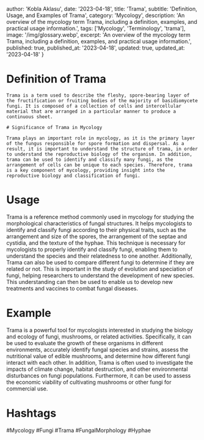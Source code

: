 
  author: 'Kobla Aklasu',
  date: '2023-04-18',
  title: 'Trama',
  subtitle: 'Definition, Usage, and Examples of Trama',
  category: 'Mycology',
  description: 'An overview of the mycology term Trama, including a definition, examples, and practical usage information.',
  tags: ['Mycology', 'Terminology', 'trama'],
  image: '/img/glossary.webp',
  excerpt: 'An overview of the mycology term Trama, including a definition, examples, and practical usage information.',
  published: true,
  published_at: '2023-04-18',
  updated: true,
  updated_at: '2023-04-18'
}




# Definition of Trama
    
    Trama is a term used to describe the fleshy, spore-bearing layer of the fructification or fruiting bodies of the majority of basidiomycete fungi. It is composed of a collection of cells and intercellular material that are arranged in a particular manner to produce a continuous sheet. 
    
    # Significance of Trama in Mycology
    
    Trama plays an important role in mycology, as it is the primary layer of the fungus responsible for spore formation and dispersal. As a result, it is important to understand the structure of trama, in order to understand the reproductive biology of the organism. In addition, trama can be used to identify and classify many fungi, as the arrangement of cells can be unique to each species. Therefore, trama is a key component of mycology, providing insight into the reproductive biology and classification of fungi.

# Usage

Trama is a reference method commonly used in mycology for studying the morphological characteristics of fungal structures. It helps mycologists to identify and classify fungi according to their physical traits, such as the arrangement and size of the spores, the arrangement of the septae and cystidia, and the texture of the hyphae. This technique is necessary for mycologists to properly identify and classify fungi, enabling them to understand the species and their relatedness to one another. Additionally, Trama can also be used to compare different fungi to determine if they are related or not. This is important in the study of evolution and speciation of fungi, helping researchers to understand the development of new species. This understanding can then be used to enable us to develop new treatments and vaccines to combat fungal diseases.

# Example

Trama is a powerful tool for mycologists interested in studying the biology and ecology of fungi, mushrooms, or related activities. Specifically, it can be used to evaluate the growth of these organisms in different environments, accurately identify fungal species and strains, assess the nutritional value of edible mushrooms, and determine how different fungi interact with each other. In addition, Trama is often used to investigate the impacts of climate change, habitat destruction, and other environmental disturbances on fungi populations. Furthermore, it can be used to assess the economic viability of cultivating mushrooms or other fungi for commercial use.

# Hashtags

#Mycology #Fungi #Trama #FungalMorphology #Hyphae

